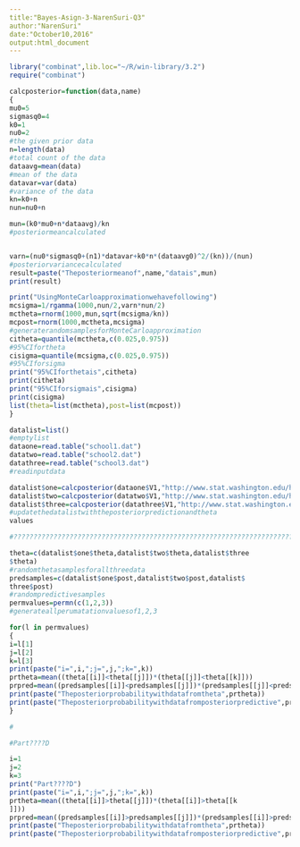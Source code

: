 ```yaml
---
title:"Bayes-Asign-3-NarenSuri-Q3"
author:"NarenSuri"
date:"October10,2016"
output:html_document
---
```




```r
library("combinat",lib.loc="~/R/win-library/3.2")
require("combinat")

calcposterior=function(data,name)
{
mu0=5
sigmasq0=4
k0=1
nu0=2
#the given prior data
n=length(data)
#total count of the data
dataavg=mean(data)
#mean of the data
datavar=var(data)
#variance of the data
kn=k0+n
nun=nu0+n

mun=(k0*mu0+n*dataavg)/kn
#posteriormeancalculated


varn=(nu0*sigmasq0+(n1)*datavar+k0*n*(dataavg0)^2/(kn))/(nun)
#posteriorvariancecalculated
result=paste("Theposteriormeanof",name,"datais",mun)
print(result)

print("UsingMonteCarloapproximationwehavefollowing")
mcsigma=1/rgamma(1000,nun/2,varn*nun/2)
mctheta=rnorm(1000,mun,sqrt(mcsigma/kn))
mcpost=rnorm(1000,mctheta,mcsigma)
#generaterandomsamplesforMonteCarloapproximation
citheta=quantile(mctheta,c(0.025,0.975))
#95%CIfortheta
cisigma=quantile(mcsigma,c(0.025,0.975))
#95%CIforsigma
print("95%CIforthetais",citheta)
print(citheta)
print("95%CIforsigmais",cisigma)
print(cisigma)
list(theta=list(mctheta),post=list(mcpost))
}

datalist=list()
#emptylist
dataone=read.table("school1.dat")
datatwo=read.table("school2.dat")
datathree=read.table("school3.dat")
#readinputdata

datalist$one=calcposterior(dataone$V1,"http://www.stat.washington.edu/hoff/Book/Data/hwdata/school1.dat")
datalist$two=calcposterior(datatwo$V1,"http://www.stat.washington.edu/hoff/Book/Data/hwdata/school2.dat")
datalist$three=calcposterior(datathree$V1,"http://www.stat.washington.edu/hoff/Book/Data/hwdata/school3.dat")
#updatethedatalistwiththeposteriorpredictionandtheta
values

#????????????????????????????????????????????????????????????????????????????????????????????????????????????????????????????????????????????????????????????????????????????????????????????????????????????????????????????#Part????BandPart????C

theta=c(datalist$one$theta,datalist$two$theta,datalist$three
$theta)
#randomthetasamplesforallthreedata
predsamples=c(datalist$one$post,datalist$two$post,datalist$
three$post)
#randompredictivesamples
permvalues=permn(c(1,2,3))
#generateallperumatationvaluesof1,2,3

for(l in permvalues)
{
i=l[1]
j=l[2]
k=l[3]
print(paste("i=",i,";j=",j,";k=",k))
prtheta=mean((theta[[i]]<theta[[j]])*(theta[[j]]<theta[[k]]))
prpred=mean((predsamples[[i]]<predsamples[[j]])*(predsamples[[j]]<predsamples[[k]]))
print(paste("Theposteriorprobabilitywithdatafromtheta",prtheta))
print(paste("Theposteriorprobabilitywithdatafromposteriorpredictive",prpred))
}

#

#Part????D

i=1
j=2
k=3
print("Part????D")
print(paste("i=",i,";j=",j,";k=",k))
prtheta=mean((theta[[i]]>theta[[j]])*(theta[[i]]>theta[[k
]]))
prpred=mean((predsamples[[i]]>predsamples[[j]])*(predsamples[[i]]>predsamples[[k]]))
print(paste("Theposteriorprobabilitywithdatafromtheta",prtheta))
print(paste("Theposteriorprobabilitywithdatafromposteriorpredictive",prpred))

```


